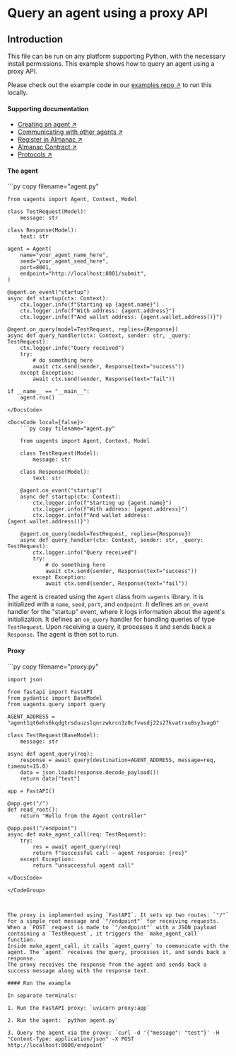 
# Query an agent using a proxy API

## Introduction

This file can be run on any platform supporting Python, with the necessary install permissions.
This example shows how to query an agent using a proxy API.

Please check out the example code in our [examples repo ↗️](https://github.com/fetchai/uAgent-Examples/tree/main/1-uagents/docs_examples/intermediate/on-query-proxy) to run this locally.

#### Supporting documentation

- [Creating an agent ↗️](/guides/agents/create-a-uagent)
- [Communicating with other agents ↗️](/guides/agents/communicating-with-other-agents)
- [Register in Almanac ↗️](/guides/agents/register-in-almanac)
- [Almanac Contract ↗️](/references/contracts/uagents-almanac/almanac-overview)
- [Protocols ↗️](/references/uagents/uagents-protocols/agent-protocols)

#### The agent

<GithubCodeSegment digest="f78ceebbcdebd6223178d114e61f8019">
    <CodeSegment
        path="https://github.com/fetchai/uAgent-Examples/blob/main/1-uagents/examples/intermediate/on-query-proxy/agent/local/agent.py"
        lineStart={1}
        lineEnd={32}
        hosted={true}
    />
	<CodeSegment
        path="https://github.com/fetchai/uAgent-Examples/blob/main/1-uagents/examples/intermediate/on-query-proxy/agent/hosted/agent.py"
        lineStart={1}
        lineEnd={22}
        hosted={false}
    />
</GithubCodeSegment>
<CodeGroup dynamic hasCopy isLocalHostedFile digest='f78ceebbcdebd6223178d114e61f8019'>

<DocsCode local={true}>
	```py copy filename="agent.py"

	from uagents import Agent, Context, Model
	 
	class TestRequest(Model):
	    message: str
	 
	class Response(Model):
	    text: str
	 
	agent = Agent(
	    name="your_agent_name_here",
	    seed="your_agent_seed_here",
	    port=8001,
	    endpoint="http://localhost:8001/submit",
	)
	 
	@agent.on_event("startup")
	async def startup(ctx: Context):
	    ctx.logger.info(f"Starting up {agent.name}")
	    ctx.logger.info(f"With address: {agent.address}")
	    ctx.logger.info(f"And wallet address: {agent.wallet.address()}")
	 
	@agent.on_query(model=TestRequest, replies={Response})
	async def query_handler(ctx: Context, sender: str, _query: TestRequest):
	    ctx.logger.info("Query received")
	    try:
	        # do something here
	        await ctx.send(sender, Response(text="success"))
	    except Exception:
	        await ctx.send(sender, Response(text="fail"))
	 
	if __name__ == "__main__":
	    agent.run()

```
</DocsCode>

<DocsCode local={false}>
	```py copy filename="agent.py"

	from uagents import Agent, Context, Model
	 
	class TestRequest(Model):
	    message: str
	 
	class Response(Model):
	    text: str
	 
	@agent.on_event("startup")
	async def startup(ctx: Context):
	    ctx.logger.info(f"Starting up {agent.name}")
	    ctx.logger.info(f"With address: {agent.address}")
	    ctx.logger.info(f"And wallet address: {agent.wallet.address()}")
	 
	@agent.on_query(model=TestRequest, replies={Response})
	async def query_handler(ctx: Context, sender: str, _query: TestRequest):
	    ctx.logger.info("Query received")
	    try:
	        # do something here
	        await ctx.send(sender, Response(text="success"))
	    except Exception:
	        await ctx.send(sender, Response(text="fail"))

```
</DocsCode>

</CodeGroup>



The agent is created using the `Agent` class from `uagents` library. It is initialized with a `name`, `seed`, `port`, and `endpoint`.
It defines an `on_event` handler for the "startup" event, where it logs information about the agent's initialization.
It defines an `on_query` handler for handling queries of type `TestRequest`. Upon receiving a query, it processes it and sends back a `Response`.
The agent is then set to run.

#### Proxy

<GithubCodeSegment digest="ec884aefe9e995eb6197816bc8a38a11">
    <CodeSegment
        path="https://github.com/fetchai/uAgent-Examples/blob/main/1-uagents/examples/intermediate/on-query-proxy/proxy.py"
        lineStart={1}
        lineEnd={29}
        hosted={true}
    />
</GithubCodeSegment>
<CodeGroup dynamic hasCopy isLocalHostedFile digest='ec884aefe9e995eb6197816bc8a38a11'>

<DocsCode local={true}>
	```py copy filename="proxy.py"

	import json
	 
	from fastapi import FastAPI
	from pydantic import BaseModel
	from uagents.query import query
	 
	AGENT_ADDRESS = "agent1qt6ehs6kqdgtrsduuzslqnrzwkrcn3z0cfvwsdj22s27kvatrxu8sy3vag0"
	 
	class TestRequest(BaseModel):
	    message: str
	 
	async def agent_query(req):
	    response = await query(destination=AGENT_ADDRESS, message=req, timeout=15.0)
	    data = json.loads(response.decode_payload())
	    return data["text"]
	 
	app = FastAPI()
	 
	@app.get("/")
	def read_root():
	    return "Hello from the Agent controller"
	 
	@app.post("/endpoint")
	async def make_agent_call(req: TestRequest):
	    try:
	        res = await agent_query(req)
	        return f"successful call - agent response: {res}"
	    except Exception:
	        return "unsuccessful agent call"

```
</DocsCode>

</CodeGroup>



The proxy is implemented using `FastAPI`. It sets up two routes: `"/"` for a simple root message and `"/endpoint"` for receiving requests.
When a `POST` request is made to `"/endpoint"` with a JSON payload containing a `TestRequest`, it triggers the `make_agent_call` function.
Inside make_agent_call, it calls `agent_query` to communicate with the agent. The `agent` receives the query, processes it, and sends back a response.
The proxy receives the response from the agent and sends back a success message along with the response text.

#### Run the example

In separate terminals:

1. Run the FastAPI proxy: `uvicorn proxy:app`

2. Run the agent: `python agent.py`

3. Query the agent via the proxy: `curl -d '{"message": "test"}' -H "Content-Type: application/json" -X POST http://localhost:8000/endpoint`
